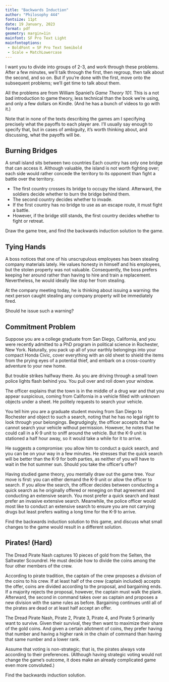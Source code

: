 ```yaml
---
title: "Backwards Induction"
author: "Philosophy 444"
fontsize: 11pt
date: 19 January, 2023
format: pdf 
geometry: margin=1in
mainfont: SF Pro Text Light
mainfontoptions: 
 - BoldFont = SF Pro Text Semibold
 - Scale = MatchLowercase
---
```


I want you to divide into groups of 2-3, and work through these problems. After a few minutes, we'll talk through the first, then regroup, then talk about the second, and so on. But if you're done with the first, move onto the subsequent problems; we'll get time to talk about them.

All the problems are from William Spaniel's _Game Theory 101_. This is a not bad introduction to game theory, less technical than the book we're using, and only a few dollars on Kindle. (And he has a bunch of videos to go with it.) 

Note that in none of the texts describing the games am I specifying precisely what the payoffs to each player are. I'll usually say enough to specify that, but in cases of ambiguity, it's worth thinking about, and discussing, what the payoffs will be.

## Burning Bridges

A small island sits between two countries Each country has only one bridge that can access it. Although valuable, the island is not worth fighting over; each side would rather concede the territory to its opponent than fight a battle over the territory. 

* The first country crosses its bridge to occupy the island. Afterward, the soldiers decide whether to burn the bridge behind them. 
*  The second country decides whether to invade. 
*  If the first country has no bridge to use as an escape route, it must fight a battle.
*  However, if the bridge still stands, the first country decides whether to fight or retreat.

Draw the game tree, and find the backwards induction solution to the game.

## Tying Hands

A boss notices that one of his unscrupulous employees has been stealing company materials lately. He values honesty in himself and his employees, but the stolen property was not valuable. Consequently, the boss prefers keeping her around rather than having to hire and train a replacement. Nevertheless, he would ideally like stop her from stealing. 

At the company meeting today, he is thinking about issuing a warning: the next person caught stealing any company property will be immediately fired. 

Should he issue such a warning?

\newpage

## Commitment Problem

Suppose you are a college graduate from San Diego, California, and you were recently admitted to a PhD program in political science in Rochester, New York. Naturally, you pack up all of your earthly belongings into your compact Honda Civic, cover everything with an old sheet to shield the items from the prying eyes of a potential thief, and embark on a cross-country adventure to your new home. 

But trouble strikes halfway there. As you are driving through a small town police lights flash behind you. You pull over and roll down your window. 

The officer explains that the town is in the middle of a drug war and that you appear suspicious, coming from California in a vehicle filled with unknown objects under a sheet. He politely requests to search your vehicle. 

You tell him you are a graduate student moving from San Diego to Rochester and object to such a search, noting that he has no legal right to look through your belongings. Begrudgingly, the officer accepts that he cannot search your vehicle without permission. However, he notes that he could call in a K-9 unit to sniff around the vehicle. But the K-9 unit is stationed a half hour away, so it would take a while for it to arrive. 

He suggests a compromise: you allow him to conduct a quick search, and you can be on your way in a few minutes. He stresses that the quick search will be better than the K-9 for both parties, as neither of you will have to wait in the hot summer sun. Should you take the officer’s offer?

Having studied game theory, you mentally draw out the game tree. Your move is first: you can either demand the K-9 unit or allow the officer to search. If you allow the search, the officer decides between conducting a quick search as he originally offered or reneging on that agreement and conducting an extensive search. You most prefer a quick search and least prefer an invasive extensive search. Meanwhile, the police officer would most like to conduct an extensive search to ensure you are not carrying drugs but least prefers waiting a long time for the K-9 to arrive.

Find the backwards induction solution to this game, and discuss what small changes to the game would result in a different solution.

## Pirates! (Hard)

The Dread Pirate Nash captures 10 pieces of gold from the Selten, the Saltwater Scoundrel. He must decide how to divide the coins among the four other members of the crew. 

According to pirate tradition, the captain of the crew proposes a division of the coins to his crew. If at least half of the crew (captain included) accepts the offer, coins are divided according to the proposal, and bargaining ends. If a majority rejects the proposal, however, the captain must walk the plank. Afterward, the second in command takes over as captain and proposes a new division with the same rules as before. Bargaining continues until all of the pirates are dead or at least half accept an offer. 

The Dread Pirate Nash, Pirate 2, Pirate 3, Pirate 4, and Pirate 5 primarily want to survive. Given their survival, they then want to maximize their share of the gold coins. And given a certain allotment of coins, they prefer having that number and having a higher rank in the chain of command than having that same number and a lower rank.

Assume that voting is non-strategic; that is, the pirates always vote according to their preferences. (Although having strategic voting would not change the game’s outcome, it does make an already complicated game even more convoluted.) 

Find the backwards induction solution.
